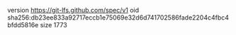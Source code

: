 version https://git-lfs.github.com/spec/v1
oid sha256:db23ee833a92717eccb1e75069e32d6d741702586fade2204c4fbc4bfdd5816e
size 1773
